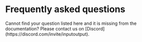 
# Frequently asked questions

<Callout>
  Cannot find your question listed here and it is missing from the
  documentation? Please contact us on [Discord](https://discord.com/invite/inputoutput).
</Callout>
